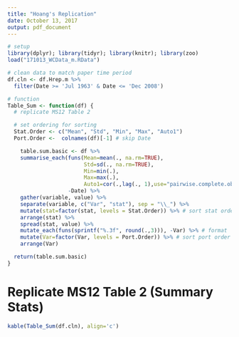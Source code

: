 ```yaml
---
title: "Hoang's Replication"
date: October 13, 2017 
output: pdf_document
---
```


```r
# setup
library(dplyr); library(tidyr); library(knitr); library(zoo)
load("171013_WCData_m.RData")

# clean data to match paper time period
df.cln <- df.Hrep.m %>% 
  filter(Date >= 'Jul 1963' & Date <= 'Dec 2008')

# function
Table_Sum <- function(df) {
  # replicate MS12 Table 2

  # set ordering for sorting
  Stat.Order <- c("Mean", "Std", "Min", "Max", "Auto1")
  Port.Order <-  colnames(df)[-1] # skip Date

    table.sum.basic <- df %>%
    summarise_each(funs(Mean=mean(., na.rm=TRUE),
                        Std=sd(., na.rm=TRUE),
                        Min=min(.),
                        Max=max(.),
                        Auto1=cor(.,lag(., 1),use="pairwise.complete.obs")),
                   -Date) %>%
    gather(variable, value) %>%
    separate(variable, c("Var", "stat"), sep = "\\_") %>%
    mutate(stat=factor(stat, levels = Stat.Order)) %>% # sort stat order
    arrange(stat) %>%
    spread(stat, value) %>%
    mutate_each(funs(sprintf("%.3f", round(.,3))), -Var) %>% # format
    mutate(Var=factor(Var, levels = Port.Order)) %>% # sort port order
    arrange(Var)

  return(table.sum.basic)
}
```

# Replicate MS12 Table 2 (Summary Stats)
```r
kable(Table_Sum(df.cln), align='c')
```

